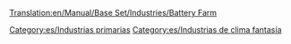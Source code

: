 [[Translation:en/Manual/Base Set/Industries/Battery Farm]]

{{es/Industrias| nombre = Granja de pilas
| imagen =en/BatteryFarm.png| climas = [[es/Manual/Clima|Fantasía]]
| acepta = Nada
| produce= [[es/Manual/Base Set/Cargos/Pilas|Pilas]]
| notas  = No existe en otros [[es/Manual/Clima|climas]]
}}


[[Category:es/Industrias primarias]]
[[Category:es/Industrias de clima fantasía]]